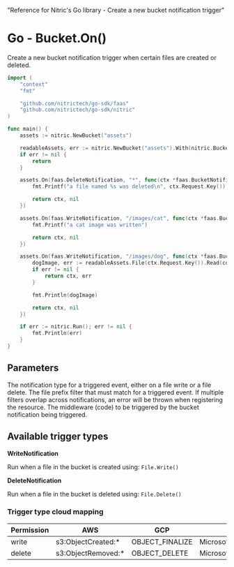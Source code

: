   "Reference for Nitric's Go library - Create a new bucket notification trigger"

# Go - Bucket.On()

Create a new bucket notification trigger when certain files are created or deleted.

```go
import (
	"context"
	"fmt"

	"github.com/nitrictech/go-sdk/faas"
	"github.com/nitrictech/go-sdk/nitric"
)

func main() {
	assets := nitric.NewBucket("assets")

	readableAssets, err := nitric.NewBucket("assets").With(nitric.BucketReading)
	if err != nil {
		return
	}

	assets.On(faas.DeleteNotification, "*", func(ctx *faas.BucketNotificationContext, _ faas.BucketNotificationHandler) (*faas.BucketNotificationContext, error) {
		fmt.Printf("a file named %s was deleted\n", ctx.Request.Key())

		return ctx, nil
	})

	assets.On(faas.WriteNotification, "/images/cat", func(ctx *faas.BucketNotificationContext, _ faas.BucketNotificationHandler) (*faas.BucketNotificationContext, error) {
		fmt.Printf("a cat image was written")

		return ctx, nil
	})

	assets.On(faas.WriteNotification, "/images/dog", func(ctx *faas.BucketNotificationContext, _ faas.BucketNotificationHandler) (*faas.BucketNotificationContext, error) {
		dogImage, err := readableAssets.File(ctx.Request.Key()).Read(context.TODO())
		if err != nil {
			return ctx, err
		}

		fmt.Println(dogImage)

		return ctx, nil
	})

	if err := nitric.Run(); err != nil {
		fmt.Println(err)
	}
}
```

## Parameters

<Properties>
  <Property
    name="notificationType"
    required
    type="WriteNotification or DeleteNotification"
  >
    The notification type for a triggered event, either on a file write or a
    file delete.
  </Property>
  <Property name="notificationPrefixFilter" required type="string">
    The file prefix filter that must match for a triggered event. If multiple
    filters overlap across notifications, an error will be thrown when
    registering the resource.
  </Property>
  <Property name="middleware" required type="BucketNotificationMiddleware">
    The middleware (code) to be triggered by the bucket notification being
    triggered.
  </Property>
</Properties>

## Available trigger types

**WriteNotification**

Run when a file in the bucket is created using: `File.Write()`

**DeleteNotification**

Run when a file in the bucket is deleted using: `File.Delete()`

### Trigger type cloud mapping

| Permission | AWS                 | GCP             | Azure                         |
| ---------- | ------------------- | --------------- | ----------------------------- |
| write      | s3:ObjectCreated:\* | OBJECT_FINALIZE | Microsoft.Storage.BlobCreated |
| delete     | s3:ObjectRemoved:\* | OBJECT_DELETE   | Microsoft.Storage.BlobDeleted |
